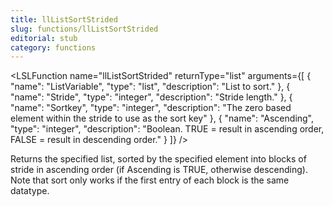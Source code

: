 ```yaml
---
title: llListSortStrided
slug: functions/llListSortStrided
editorial: stub
category: functions
---
```


<LSLFunction
	name="llListSortStrided"
	returnType="list"
	arguments={[
	{
		"name": "ListVariable",
		"type": "list",
		"description": "List to sort."
	},
	{
		"name": "Stride",
		"type": "integer",
		"description": "Stride length."
	},
	{
		"name": "Sortkey",
		"type": "integer",
		"description": "The zero based element within the stride to use as the sort key"
	},
	{
		"name": "Ascending",
		"type": "integer",
		"description": "Boolean. TRUE = result in ascending order, FALSE = result in descending order."
	}
]}
/>

Returns the specified list, sorted by the specified element into blocks of stride in ascending order (if Ascending is TRUE, otherwise descending). Note that sort only works if the first entry of each block is the same datatype.
